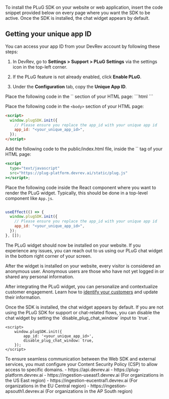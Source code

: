 To install the PLuG SDK on your website or web application, insert the code snippet provided below on every page where you want the SDK to be active. Once the SDK is installed, the chat widget appears by default.

## Getting your unique app ID

You can access your app ID from your DevRev account by following these steps:
1. In DevRev, go to **Settings > Support > PLuG Settings** via the settings icon in the top-left corner.

2. If the PLuG feature is not already enabled, click **Enable PLuG**.

3. Under the **Configuration** tab, copy the **Unique App ID**.

<Tabs>
  <Tab title="Setup">
  Place the following code in the `<head>` section of your HTML page:
```html
<script
  type="text/javascript"
  src="https://plug-platform.devrev.ai/static/plug.js"
></script>
```

Place the following code in the `<body>` section of your HTML page:

```html
<script>
  window.plugSDK.init({
    // Please ensure you replace the app_id with your unique app id
    app_id: "<your_unique_app_id>",
  });
</script>
```
  </Tab>
  <Tab title="Setup for React">
  Add the following code to the public/index.html file, inside the `<body>` tag of your HTML page:

```jsx
<script
  type="text/javascript"
  src="https://plug-platform.devrev.ai/static/plug.js"
></script>;
```

Place the following code inside the React component where you want to render the PLuG widget. Typically, this should be done in a top-level component like `App.js`.

```jsx

useEffect(() => {
  window.plugSDK.init({
    // Please ensure you replace the app_id with your unique app id
    app_id: "<your_unique_app_id>",
  });
}, []);
``` 
  </Tab>
  
</Tabs>

The PLuG widget should now be installed on your website. If you experience any issues, you can reach out to us using our PLuG chat widget in the bottom right corner of your screen.

After the widget is installed on your website, every visitor is considered an anonymous user. Anonymous users are those who have not yet logged in or shared any personal information.

After integrating the PLuG widget, you can personalize and contextualize customer engagement. Learn how to [identify your customers](./user-identity) and update their information.

<Callout intent="note">
Once the SDK is installed, the chat widget appears by default. If you are not using the PLuG SDK for support or chat-related flows, you can disable the chat widget by setting the `disable_plug_chat_window` input to `true`.
</Callout>

```
<script>
    window.plugSDK.init({
        app_id: '<your_unique_app_id>',
        disable_plug_chat_window: true,
    });
</script>
```

<Callout intent="note">
To ensure seamless communication between the Web SDK and external services, you must configure your Content Security Policy (CSP) to allow access to specific domains.
- https://api.devrev.ai
- https://plug-platform.devrev.ai
- https://ingestion-useast1.devrev.ai (For organizations in the US East region)
- https://ingestion-eucentral1.devrev.ai (For organizations in the EU Central region)
- https://ingestion-apsouth1.devrev.ai (For organizations in the AP South region)
</Callout>
